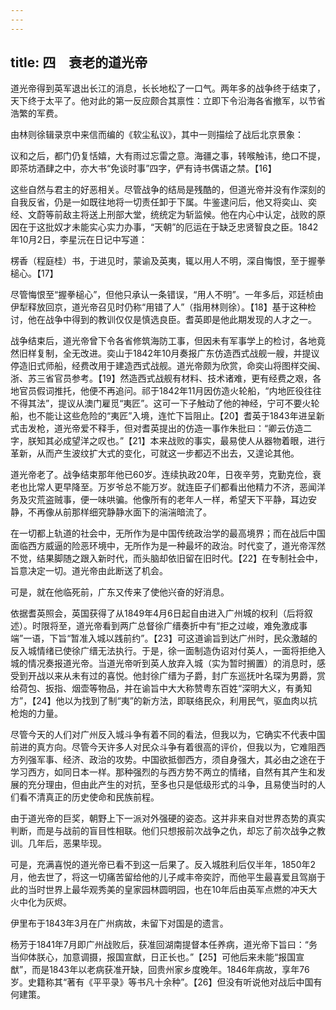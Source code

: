 ```yaml
---
---
---
```

title: 四　衰老的道光帝
---



道光帝得到英军退出长江的消息，长长地松了一口气。两年多的战争终于结束了，天下终于太平了。他对此的第一反应颇合其禀性：立即下令沿海各省撤军，以节省浩繁的军费。

由林则徐辑录京中来信而编的《软尘私议》，其中一则描绘了战后北京景象：

议和之后，都门仍复恬嬉，大有雨过忘雷之意。海疆之事，转喉触讳，绝口不提，即茶坊酒肆之中，亦大书“免谈时事”四字，俨有诗书偶语之禁。【16】

这些自然与君主的好恶相关。尽管战争的结局是残酷的，但道光帝并没有作深刻的自我反省，仍是一如既往地将一切责任卸于下属。牛鉴逮问后，他又将奕山、奕经、文蔚等前敌主将送上刑部大堂，统统定为斩监候。他在内心中认定，战败的原因在于这批奴才未能实心实力办事，“天朝”的厄运在于缺乏忠贤智良之臣。1842年10月2日，李星沅在日记中写道：

楞香（程庭桂）书，于进见时，蒙谕及英夷，辄以用人不明，深自悔恨，至于握拳槌心。【17】

尽管悔恨至“握拳槌心”，但他只承认一条错误，“用人不明”。一年多后，邓廷桢由伊犁释放回京，道光帝召见时仍称“用错了人”（指用林则徐）。【18】基于这种检讨，他在战争中得到的教训仅仅是慎选良臣。耆英即是他此期发现的人才之一。

战争结束后，道光帝曾下令各省修筑海防工事，但因未有军事学上的检讨，各地竟然旧样复制，全无改进。奕山于1842年10月奏报广东仿造西式战舰一艘，并提议停造旧式师船，经费改用于建造西式战舰。道光帝颇为欣赏，命奕山将图样交闽、浙、苏三省官员参考。【19】然造西式战舰有材料、技术诸难，更有经费之艰，各地官员假词推托，他便不再追问。祁于1842年11月因仿造火轮船，“内地匠役往往不得其法”，提议从澳门雇觅“夷匠”。这可一下子触动了他的神经，宁可不要火轮船，也不能让这些危险的“夷匠”入境，连忙下旨阻止。【20】耆英于1843年进呈新式击发枪，道光帝爱不释手，但对耆英提出的仿造一事作朱批曰：“卿云仿造二字，朕知其必成望洋之叹也。”【21】本来战败的事实，最易使人从器物着眼，进行革新，从而产生波纹扩大式的变化，可就这一步都迈不出去，又遑论其他。

道光帝老了。战争结束那年他已60岁。连续执政20年，日夜辛劳，克勤克俭，衰老也比常人更早降至。万岁爷总不能万岁。就连臣子们都看出他精力不济，恶闻洋务及灾荒盗贼事，便一味哄骗。他像所有的老年人一样，希望天下平静，耳边安静，不再像从前那样细究静静水面下的湍湍暗流了。

在一切都上轨道的社会中，无所作为是中国传统政治学的最高境界；而在战后中国面临西方威逼的险恶环境中，无所作为是一种最坏的政治。时代变了，道光帝浑然不觉，结果脚随之跟入新时代，而头脑却依旧留在旧时代。【22】在专制社会中，旨意决定一切。道光帝由此断送了机会。

可是，就在他临死前，广东又传来了使他兴奋的好消息。

依据耆英照会，英国获得了从1849年4月6日起自由进入广州城的权利（后将叙述）。时限将至，道光帝看到两广总督徐广缙奏折中有“拒之过峻，难免激成事端”一语，下旨“暂准入城以践前约”。【23】可这道谕旨到达广州时，民众激越的反入城情绪已使徐广缙无法执行。于是，徐一面制造伪诏对付英人，一面将拒绝入城的情况奏报道光帝。当道光帝听到英人放弃入城（实为暂时搁置）的消息时，感受到开战以来从未有过的喜悦。他封徐广缙为子爵，封广东巡抚叶名琛为男爵，赏给荷包、扳指、烟壶等物品，并在谕旨中大大称赞粤东百姓“深明大义，有勇知方”，【24】他以为找到了制“夷”的新方法，即联络民众，利用民气，驱血肉以抗枪炮的力量。

尽管今天的人们对广州反入城斗争有着不同的看法，但我以为，它确实不代表中国前进的真方向。尽管今天许多人对民众斗争有着很高的评价，但我以为，它难阻西方列强军事、经济、政治的攻势。中国欲抵御西方，须自身强大，其必由之途在于学习西方，如同日本一样。那种强烈的与西方势不两立的情绪，自然有其产生和发展的充分理由，但由此产生的对抗，至多也只是低级形式的斗争，且易使当时的人们看不清真正的历史使命和民族前程。

由于道光帝的巨奖，朝野上下一派对外强硬的姿态。这并非来自对世界态势的真实判断，而是与战前的盲目性相联。他们只想报前次战争之仇，却忘了前次战争之教训。几年后，恶果毕现。

可是，充满喜悦的道光帝已看不到这一后果了。反入城胜利后仅半年，1850年2月，他去世了，将这一切痛苦留给他的儿子咸丰帝奕詝，而他平生最喜爱且驾崩于此的当时世界上最华观秀美的皇家园林圆明园，也在10年后由英军点燃的冲天大火中化为灰烬。

伊里布于1843年3月在广州病故，未留下对国是的遗言。

杨芳于1841年7月即广州战败后，获准回湖南提督本任养病，道光帝下旨曰：“务当仰体朕心，加意调摄，报国宣猷，日正长也。”【25】可他后来未能“报国宣猷”，而是1843年以老病获准开缺，回贵州家乡度晚年。1846年病故，享年76岁。史籍称其“著有《平平录》等书凡十余种”。【26】但没有听说他对战后中国有何建策。